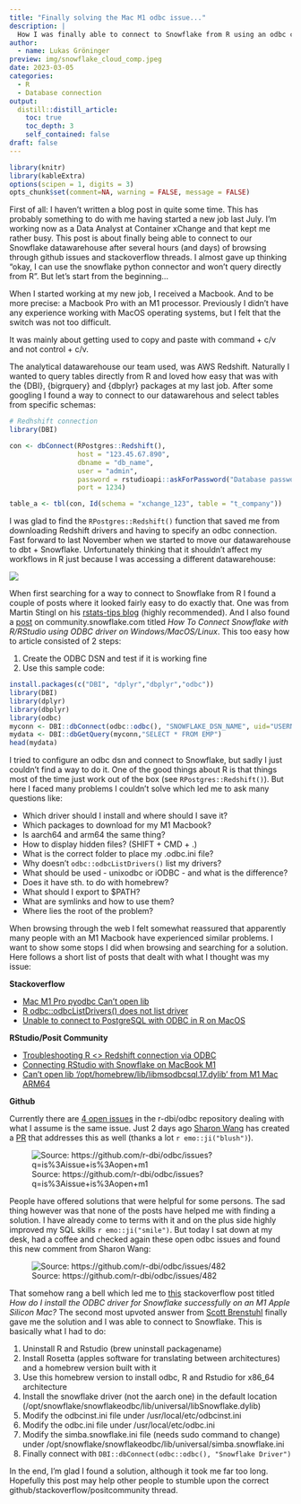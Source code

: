 ```yaml
---
title: "Finally solving the Mac M1 odbc issue..."
description: |
  How I was finally able to connect to Snowflake from R using an odbc connection. 
author:
  - name: Lukas Gröninger
preview: img/snowflake_cloud_comp.jpeg
date: 2023-03-05
categories:
  - R
  - Database connection
output:
  distill::distill_article:
    toc: true
    toc_depth: 3
    self_contained: false
draft: false
---
```


```r
library(knitr)
library(kableExtra)
options(scipen = 1, digits = 3)
opts_chunk$set(comment=NA, warning = FALSE, message = FALSE)

```


First of all: I haven't written a blog post in quite some time. This has probably something
to do with me having started a new job last July. I'm working now as a Data Analyst at
Container xChange and that kept me rather busy. 
This post is about finally being able to connect to our Snowflake datawarehouse
after several hours (and days) of browsing through github issues and stackoverflow threads.
I almost gave up thinking "okay, I can use the snowflake python connector and won't query directly from R".
But let's start from the beginning...

When I started working at my new job, I received a Macbook. And to be more precise:
a Macbook Pro with an M1 processor. Previously I didn't have any experience working
with MacOS operating systems, but I felt that the switch was not too difficult.

<aside> It was mainly about getting used to copy and paste with command + c/v and not control + c/v. </aside>

The analytical datawarehouse our team used, was AWS Redshift. Naturally I wanted to
query tables directly from R and loved how easy that was with the {DBI}, {bigrquery} and {dbplyr} packages
at my last job.
After some googling I found a way to connect to our datawarehous and select
tables from specific schemas:

```r
# Redhshift connection
library(DBI)

con <- dbConnect(RPostgres::Redshift(),
                 host = "123.45.67.890",
                 dbname = "db_name",
                 user = "admin",
                 password = rstudioapi::askForPassword("Database password"),
                 port = 1234)

table_a <- tbl(con, Id(schema = "xchange_123", table = "t_company"))
```

I was glad to find the `RPostgres::Redshift()` function that saved me from
downloading Redshift drivers and having to specify an odbc connection.
Fast forward to last November when we started to move our datawarehouse to dbt + Snowflake.
Unfortunately thinking that it shouldn't affect my workflows in R just because I was accessing
a different datawarehouse:

![](https://media.giphy.com/media/naH7sbkYn4A5B36Pau/giphy.gif)

When first searching for a way to connect to Snowflake from R I found a couple
of posts where it looked fairly easy to do exactly that. 
One was from Martin Stingl on his [rstats-tips blog](https://rstats-tips.net/2022/02/07/accessing-snowflake-with-r/)
(highly recommended). And I also found a [post](https://community.snowflake.com/s/article/How-To-Connect-Snowflake-with-R-RStudio-using-RODBC-driver-on-Windows-MacOS-Linux) on community.snowflake.com 
titled *How To Connect Snowflake with R/RStudio using ODBC driver on Windows/MacOS/Linux*.
This too easy how to article consisted of 2 steps:

1. Create the ODBC DSN and test if it is working fine
2. Use this sample code:

```r
install.packages(c("DBI", "dplyr","dbplyr","odbc"))
library(DBI)
library(dplyr)
library(dbplyr)
library(odbc)
myconn <- DBI::dbConnect(odbc::odbc(), "SNOWFLAKE_DSN_NAME", uid="USERNAME", pwd='Snowflak123')
mydata <- DBI::dbGetQuery(myconn,"SELECT * FROM EMP")
head(mydata)
```

I tried to configure an odbc dsn and connect to Snowflake, but sadly I just couldn't
find a way to do it. One of the good things about R is that things most of the
time just work out of the box (see `RPostgres::Redshift()`).
But here I faced many problems I couldn't solve which led me to ask many questions like: 

- Which driver should I install and where should I save it?
- Which packages to download for my M1 Macbook?
- Is aarch64 and arm64 the same thing?
- How to display hidden files? (SHIFT + CMD + .)
- What is the correct folder to place my .odbc.ini file?
- Why doesn't `odbc::odbcListDrivers()` list my drivers?
- What should be used - unixodbc or iODBC - and what is the difference?
- Does it have sth. to do with homebrew?
- What should I export to $PATH?
- What are symlinks and how to use them?
- Where lies the root of the problem?

When browsing through the web I felt somewhat reassured that apparently many people 
with an M1 Macbook have experienced similar problems.
I want to show some stops I did when browsing and searching for a solution.
Here follows a short list of posts that dealt with
what I thought was my issue:

**Stackoverflow**

- [Mac M1 Pro pyodbc Can't open lib](https://stackoverflow.com/questions/74279725/mac-m1-pro-pyodbc-unixodbcdriver-managercant-open-lib-opt-homebrew-lib-li)
- [R odbc::odbcListDrivers() does not list driver](https://stackoverflow.com/questions/69759250/r-odbcodbclistdrivers-does-not-list-dirver-in-opt-homebrew-etc-odbcinst-ini)
- [Unable to connect to PostgreSQL with ODBC in R on MacOS](https://stackoverflow.com/questions/75437010/unable-to-connect-to-postgresql-with-odbc-in-r-on-macos-monterey)

**RStudio/Posit Community**

- [Troubleshooting R <> Redshift connection via ODBC](https://community.rstudio.com/t/troubleshooting-r-redshift-connection-via-odbc/141183)
- [Connecting RStudio with Snowflake on MacBook M1](https://community.rstudio.com/t/connecting-rstudio-with-snowflake-on-macbook-m1/119608)
- [Can't open lib '/opt/homebrew/lib/libmsodbcsql.17.dylib' from M1 Mac ARM64](https://community.rstudio.com/t/cant-open-lib-opt-homebrew-lib-libmsodbcsql-17-dylib-from-m1-mac-arm64/122205)

**Github**

Currently there are [4 open issues](https://github.com/r-dbi/odbc/issues?q=is%3Aissue+is%3Aopen+m1) in the r-dbi/odbc repository dealing with what I assume
is the same issue. Just 2 days ago [Sharon Wang](https://github.com/sharon-wang) has created a [PR](https://github.com/r-dbi/odbc/pull/549) that addresses this as well (thanks a lot `r emo::ji("blush")`).

![Source: https://github.com/r-dbi/odbc/issues?q=is%3Aissue+is%3Aopen+m1](img/r_dbi_issues.png)

People have offered solutions that were helpful for some persons.
The sad thing however was that none of the posts have helped me with finding a solution.
I have already come to terms with it and on the plus side highly improved my SQL skills
`r emo::ji("smile")`. But today I sat down at my desk, had a coffee and checked again
these open odbc issues and found this new comment from Sharon Wang:
 
![Source: https://github.com/r-dbi/odbc/issues/482](img/sharon_comment.png)

That somehow rang a bell which led me to [this](https://stackoverflow.com/questions/69275130/how-do-i-install-the-odbc-driver-for-snowflake-successfully-on-an-m1-apple-silic) stackoverflow post
titled *How do I install the ODBC driver for Snowflake successfully on an M1 Apple Silicon Mac?*
The second most upvoted answer from [Scott Brenstuhl](https://stackoverflow.com/users/4319571/scott-brenstuhl)
finally gave me the solution 
and I was able to connect to Snowflake.
This is basically what I had to do: 

1. Uninstall R and Rstudio (brew uninstall packagename)
2. Install Rosetta (apples software for translating between architectures) and a homebrew version built with it
3. Use this homebrew version to install odbc, R and Rstudio for x86_64 architecture
4. Install the snowflake driver (not the aarch one) in the default location (/opt/snowflake/snowflakeodbc/lib/universal/libSnowflake.dylib)
5. Modify the odbcinst.ini file under /usr/local/etc/odbcinst.ini
6. Modify the odbc.ini file under /usr/local/etc/odbc.ini
7. Modify the simba.snowflake.ini file (needs sudo command to change) under /opt/snowflake/snowflakeodbc/lib/universal/simba.snowflake.ini
8. Finally connect with `DBI::dbConnect(odbc::odbc(), "Snowflake Driver")`

In the end, I'm glad I found a solution, although it took me far too long.
Hopefully this post may help other people to stumble upon the correct
github/stackoverflow/positcommunity thread.












